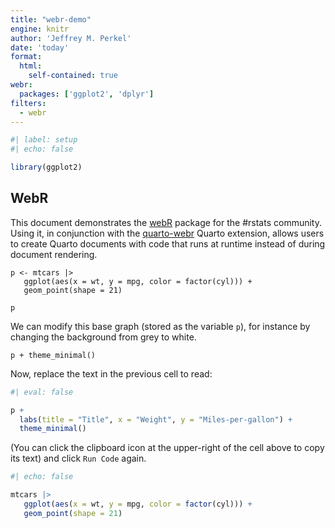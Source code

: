 ```yaml
---
title: "webr-demo"
engine: knitr
author: 'Jeffrey M. Perkel'
date: 'today'
format: 
  html: 
    self-contained: true 
webr: 
  packages: ['ggplot2', 'dplyr']
filters: 
  - webr
---
```


```r
#| label: setup
#| echo: false

library(ggplot2)
```


## WebR

This document demonstrates the [webR](https://docs.r-wasm.org/webr/latest/) package for the #rstats community. Using it, in conjunction with the [quarto-webr](https://quarto-webr.thecoatlessprofessor.com/) Quarto extension, allows users to create Quarto documents with code that runs at runtime instead of during document rendering. 

```webr-r
p <- mtcars |> 
   ggplot(aes(x = wt, y = mpg, color = factor(cyl))) + 
   geom_point(shape = 21)

p
```

We can modify this base graph (stored as the variable `p`), for instance by changing the background from grey to white. 
```webr-r
p + theme_minimal()
```

Now, replace the text in the previous cell to read: 

```r
#| eval: false

p + 
  labs(title = "Title", x = "Weight", y = "Miles-per-gallon") +
  theme_minimal()
```

(You can click the clipboard icon at the upper-right of the cell above to copy its text) and click `Run Code` again.

```r
#| echo: false

mtcars |> 
   ggplot(aes(x = wt, y = mpg, color = factor(cyl))) + 
   geom_point(shape = 21)
```

